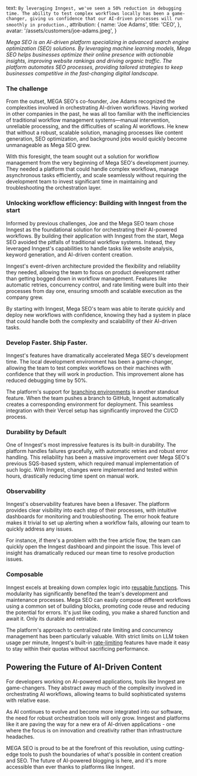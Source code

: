   text: `By leveraging Inngest, we've seen a 50% reduction in debugging time. The ability to test complex workflows locally has been a game-changer, giving us confidence that our AI-driven processes will run smoothly in production.`,
  attribution: {
    name: 'Joe Adams',
    title: 'CEO',
  },
  avatar: '/assets/customers/joe-adams.jpeg',
}

*Mega SEO is an AI-driven platform specializing in  advanced search engine optimization (SEO) solutions. By leveraging machine learning models, Mega SEO helps businesses optimize their online presence with actionable insights, improving website rankings and driving organic traffic. The platform automates SEO processes, providing tailored strategies to keep businesses competitive in the fast-changing digital landscape.*

### The challenge

From the outset, MEGA SEO's co-founder, Joe Adams recognized the complexities involved in orchestrating AI-driven workflows. Having worked in other companies in the past, he was all too familiar with the inefficiencies of traditional workflow management systems—manual intervention, unreliable processing, and the difficulties of scaling AI workflows. He knew that without a robust, scalable solution, managing processes like content generation, SEO optimization, and background jobs would quickly become unmanageable as Mega SEO grew.

With this foresight, the team sought out a solution for workflow management from the very beginning of Mega SEO's development journey. They needed a platform that could handle complex workflows, manage asynchronous tasks efficiently, and scale seamlessly without requiring the development team to invest significant time in maintaining and troubleshooting the orchestration layer.

### Unlocking workflow efficiency: Building with Inngest from the start

Informed by previous challenges, Joe and the Mega SEO team chose Inngest as the foundational solution for orchestrating their AI-powered workflows. By building their application with Inngest from the start, Mega SEO avoided the pitfalls of traditional workflow systems. Instead, they leveraged Inngest's capabilities to handle tasks like website analysis, keyword generation, and AI-driven content creation.

Inngest's event-driven architecture provided the flexibility and reliability they needed, allowing the team to focus on product development rather than getting bogged down in workflow management. Features like automatic retries, concurrency control, and rate limiting were built into their processes from day one, ensuring smooth and scalable execution as the company grew.

By starting with Inngest, Mega SEO's team was able to iterate quickly and deploy new workflows with confidence, knowing they had a system in place that could handle both the complexity and scalability of their AI-driven tasks.

### Develop Faster. Ship Faster.

Inngest's features have dramatically accelerated Mega SEO's development time. The local development environment has been a game-changer, allowing the team to test complex workflows on their machines with confidence that they will work in production. This improvement alone has reduced debugging time by 50%.

The platform's support for [branching environments](/docs/deploy/environments) is another standout feature. When the team pushes a branch to GitHub, Inngest automatically creates a corresponding environment for deployment. This seamless integration with their Vercel setup has significantly improved the CI/CD process.

### Durability by Default

One of Inngest's most impressive features is its built-in durability. The platform handles failures gracefully, with automatic retries and robust error handling. This reliability has been a massive improvement over Mega SEO's previous SQS-based system, which required manual implementation of such logic. With Inngest, changes were implemented and tested within hours, drastically reducing time spent on manual work.

### Observability 

Inngest's observability features have been a lifesaver. The platform provides clear visibility into each step of their processes, with intuitive dashboards for monitoring and troubleshooting. The error hook feature makes it trivial to set up alerting when a workflow fails, allowing our team to quickly address any issues.

For instance, if there's a problem with the free article flow, the team can quickly open the Inngest dashboard and pinpoint the issue. This level of insight has dramatically reduced our mean time to resolve production issues.

### Composable

Inngest excels at breaking down complex logic into [reusable functions](/docs/learn/inngest-functions). This modularity has significantly benefited the team's development and maintenance processes. Mega SEO can easily compose different workflows using a common set of building blocks, promoting code reuse and reducing the potential for errors. It's just like coding, you make a shared function and await it. Only its durable and retriable. 

The platform's approach to centralized rate limiting and concurrency management has been particularly valuable. With strict limits on LLM token usage per minute, Inngest's built-in [rate-limiting](/docs/guides/rate-limiting) features have made it easy to stay within their quotas without sacrificing performance.

## Powering the Future of AI-Driven Content

For developers working on AI-powered applications, tools like Inngest are game-changers. They abstract away much of the complexity involved in orchestrating AI workflows, allowing teams to build sophisticated systems with relative ease.

As AI continues to evolve and become more integrated into our software, the need for robust orchestration tools will only grow. Inngest and platforms like it are paving the way for a new era of AI-driven applications \- one where the focus is on innovation and creativity rather than infrastructure headaches.  
   
MEGA SEO is proud to be at the forefront of this revolution, using cutting-edge tools to push the boundaries of what's possible in content creation and SEO. The future of AI-powered blogging is here, and it's more accessible than ever thanks to platforms like Inngest.  
